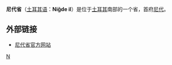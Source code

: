 {{expand|time=2017-10-22T05:56:07+00:00}}
{{unreferenced|time=2017-10-22T05:56:07+00:00}}
<!--[[File:Nigde_Turkey_Provinces_locator.gif|300px]]-->
{{Infobox Province TR
|region = Central Anatolia
|name = Nigde
|licence = 51
|total population = 365,812
|area_code= 388
|area=7,312
|turkname = Niğde 
|}}
'''尼代省'''（[[土耳其语|土耳其语]]：'''Niğde il'''）是位于[[土耳其|土耳其]]南部的一个省，首府[[尼代|尼代]]。 

== 外部链接 ==
* [https://web.archive.org/web/20150706165723/http://www.nigde.gov.tr/ 尼代省官方网站]

{{WAsia-stub}}
{{Turkey}}

[[Category:土耳其行政區劃|N]]